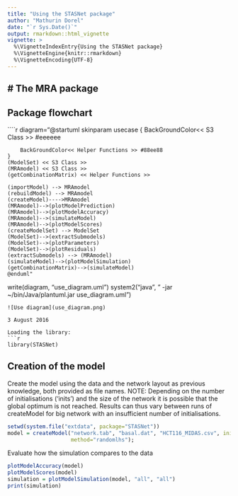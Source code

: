 ```yaml
---
title: "Using the STASNet package"
author: "Mathurin Dorel"
date: "`r Sys.Date()`"
output: rmarkdown::html_vignette
vignette: >
  %\VignetteIndexEntry{Using the STASNet package}
  %\VignetteEngine{knitr::rmarkdown}
  %\VignetteEncoding{UTF-8}
---
```


# The MRA package
---------

## Package flowchart

````r
diagram="@startuml
    skinparam usecase {
        BackGroundColor<< S3 Class >> #eeeeee

        BackGroundColor<< Helper Functions >> #88ee88
    }
    (ModelSet) << S3 Class >>
    (MRAmodel) << S3 Class >>
    (getCombinationMatrix) << Helper Functions >>

    (importModel) --> MRAmodel
    (rebuildModel) --> MRAmodel
    (createModel)---->MRAmodel
    (MRAmodel)-->(plotModelPrediction)
    (MRAmodel)-->(plotModelAccuracy)
    (MRAmodel)-->(simulateModel)
    (MRAmodel)-->(plotModelScores)
    (createModelSet) --> ModelSet
    (ModelSet)-->(extractSubmodels)
    (ModelSet)-->(plotParameters)
    (ModelSet)-->(plotResiduals)
    (extractSubmodels) --> (MRAmodel)
    (simulateModel)-->(plotModelSimulation)
    (getCombinationMatrix)-->(simulateModel)
    @enduml"
write(diagram, "use_diagram.uml")
system2("java", " -jar ~/bin/Java/plantuml.jar use_diagram.uml")
```
![Use diagram](use_diagram.png)

3 August 2016

Loading the library:
```r
library(STASNet)
```

## Creation of the model

Create the model using the data and the network layout as previous knowledge, both provided as file names.
NOTE: Depending on the number of initialisations ('inits') and the size of the network it is possible that
the global optimum is not reached. Results can thus vary between runs of createModel for big network with an
insufficient number of initialisations.

```r
setwd(system.file("extdata", package="STASNet"))
model = createModel("network.tab", "basal.dat", "HCT116_MIDAS.csv", inits=10, perform_plots=T,
                    method="randomlhs");
```

Evaluate how the simulation compares to the data

```r
plotModelAccuracy(model)
plotModelScores(model)
simulation = plotModelSimulation(model, "all", "all")
print(simulation)
```
